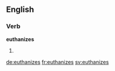 ==English==

===Verb===
'''euthanizes'''

# {{third-person singular of|euthanize}}

[[de:euthanizes]]
[[fr:euthanizes]]
[[sv:euthanizes]]